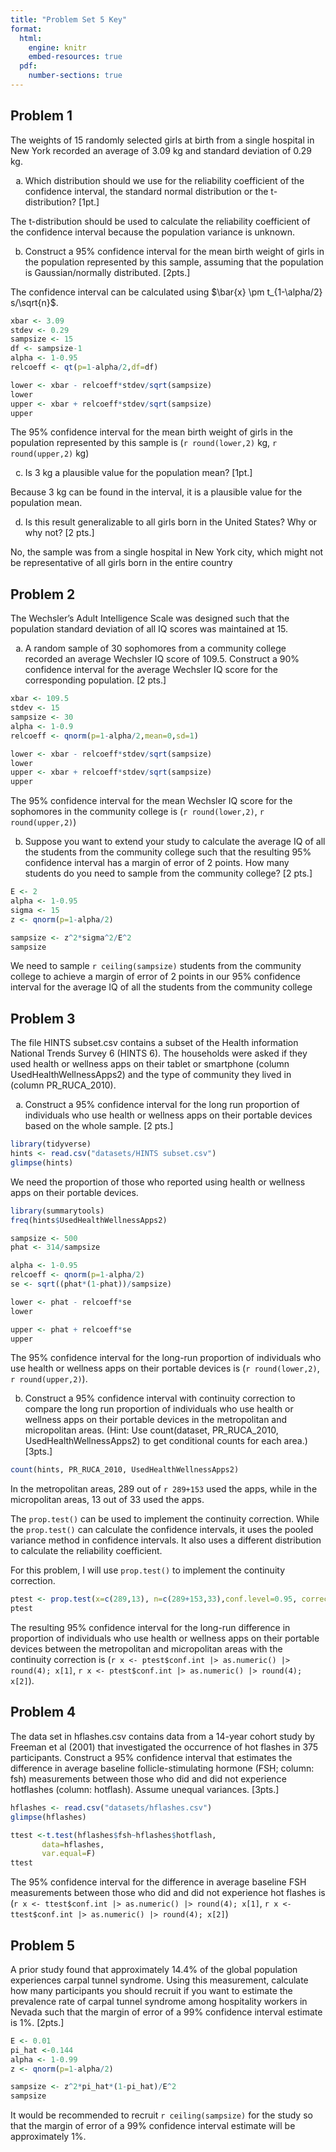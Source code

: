 ```yaml
---
title: "Problem Set 5 Key"
format: 
  html: 
    engine: knitr
    embed-resources: true
  pdf:
    number-sections: true
---
```


## Problem 1

The weights of 15 randomly selected girls at birth from a single hospital in New York recorded an average of 3.09 kg and standard deviation of 0.29 kg. 

a. Which distribution should we use for the reliability coefficient of the confidence interval, the standard normal distribution or the t-distribution? [1pt.]

::: callout-note
The t-distribution should be used to calculate the reliability coefficient of the confidence interval because the population variance is unknown.
:::

b.	Construct a 95% confidence interval for the mean birth weight of girls in the population represented by this sample, assuming that the population is Gaussian/normally distributed. [2pts.]

The confidence interval can be calculated using $\bar{x} \pm t_{1-\alpha/2} s/\sqrt{n}$.

```r
xbar <- 3.09
stdev <- 0.29
sampsize <- 15
df <- sampsize-1
alpha <- 1-0.95
relcoeff <- qt(p=1-alpha/2,df=df)

lower <- xbar - relcoeff*stdev/sqrt(sampsize)
lower
upper <- xbar + relcoeff*stdev/sqrt(sampsize)
upper
```

The 95% confidence interval for the mean birth weight of girls in the population represented by this sample is (`r round(lower,2)` kg, `r round(upper,2)` kg)


c.	Is 3 kg a plausible value for the population mean? [1pt.]

::: callout-note
Because 3 kg can be found in the interval, it is a plausible value for the population mean.
:::


d.	Is this result generalizable to all girls born in the United States? Why or why not? [2 pts.]

::: callout-note
No, the sample was from a single hospital in New York city, which might not be representative of all girls born in the entire country
:::

## Problem 2

The Wechsler’s Adult Intelligence Scale was designed such that the population standard deviation of all IQ scores was maintained at 15.

a.	A random sample of 30 sophomores from a community college recorded an average Wechsler IQ score of 109.5. Construct a 90% confidence interval for the average Wechsler IQ score for the corresponding population. [2 pts.]

```r
xbar <- 109.5
stdev <- 15
sampsize <- 30
alpha <- 1-0.9
relcoeff <- qnorm(p=1-alpha/2,mean=0,sd=1)

lower <- xbar - relcoeff*stdev/sqrt(sampsize)
lower
upper <- xbar + relcoeff*stdev/sqrt(sampsize)
upper
```

The 95% confidence interval for the mean Wechsler IQ score for the sophomores in the community college is (`r round(lower,2)`, `r round(upper,2)`)

b.	Suppose you want to extend your study to calculate the average IQ of all the students from the community college such that the resulting 95% confidence interval has a margin of error of 2 points. How many students do you need to sample from the community college? [2 pts.]


```r
E <- 2
alpha <- 1-0.95
sigma <- 15
z <- qnorm(p=1-alpha/2)

sampsize <- z^2*sigma^2/E^2
sampsize
```

We need to sample `r ceiling(sampsize)` students from the community college to achieve a margin of error of 2 points in our 95% confidence interval for the average IQ of all the students from the community college





## Problem 3

The file HINTS subset.csv contains a subset of the Health information National Trends Survey 6 (HINTS 6). The households were asked if they used health or wellness apps on their tablet or smartphone (column UsedHealthWellnessApps2) and the type of community they lived in (column PR_RUCA_2010).

a.	Construct a 95% confidence interval for the long run proportion of individuals who use health or wellness apps on their portable devices based on the whole sample. [2 pts.]

```r
library(tidyverse)
hints <- read.csv("datasets/HINTS subset.csv")
glimpse(hints)
```

We need the proportion of those who reported using health or wellness apps on their portable devices.

```r
library(summarytools)
freq(hints$UsedHealthWellnessApps2)
```

```r
sampsize <- 500
phat <- 314/sampsize

alpha <- 1-0.95
relcoeff <- qnorm(p=1-alpha/2)
se <- sqrt((phat*(1-phat))/sampsize)

lower <- phat - relcoeff*se
lower

upper <- phat + relcoeff*se
upper
```
The 95% confidence interval for the long-run proportion of individuals who use health or wellness apps on their portable devices is (`r round(lower,2)`, `r round(upper,2)`).


b.	Construct a 95% confidence interval with continuity correction to compare the long run proportion of individuals who use health or wellness apps on their portable devices in the metropolitan and micropolitan areas. (Hint: Use count(dataset, PR_RUCA_2010, UsedHealthWellnessApps2) to get conditional counts for each area.) [3pts.]

```r

count(hints, PR_RUCA_2010, UsedHealthWellnessApps2)
```

In the metropolitan areas, 289 out of `r 289+153` used the apps, while in the micropolitan areas, 13 out of 33 used the apps.

::: callout-warning
The `prop.test()` can be used to implement the continuity correction. While the `prop.test()` can calculate the confidence intervals, it uses the pooled variance method in confidence intervals. It also uses a different distribution to calculate the reliability coefficient.
:::

For this problem, I will use `prop.test()` to implement the continuity correction.

```r
ptest <- prop.test(x=c(289,13), n=c(289+153,33),conf.level=0.95, correct=TRUE)
ptest
```

The resulting 95% confidence interval for the long-run difference in proportion of individuals who use health or wellness apps on their portable devices between the metropolitan and micropolitan areas with the continuity correction is (`r x <- ptest$conf.int |> as.numeric() |> round(4); x[1]`, `r x <- ptest$conf.int |> as.numeric() |> round(4); x[2]`).

## Problem 4

The data set in hflashes.csv contains data from a 14-year cohort study by Freeman et al (2001) that investigated the occurrence of hot flashes in 375 participants. Construct a 95% confidence interval that estimates the difference in average baseline follicle-stimulating hormone (FSH; column: fsh) measurements between those who did and did not experience hotflashes (column: hotflash). Assume unequal variances. [3pts.]

```r
hflashes <- read.csv("datasets/hflashes.csv")
glimpse(hflashes)

ttest <-t.test(hflashes$fsh~hflashes$hotflash,
       data=hflashes,
       var.equal=F)
ttest
```

The 95% confidence interval for the difference in average baseline FSH measurements between those who did and did not experience hot flashes is (`r x <- ttest$conf.int |> as.numeric() |> round(4); x[1]`, `r x <- ttest$conf.int |> as.numeric() |> round(4); x[2]`)

## Problem 5


A prior study found that approximately 14.4% of the global population experiences carpal tunnel syndrome. Using this measurement, calculate how many participants you should recruit if you want to estimate the prevalence rate of carpal tunnel syndrome among hospitality workers in Nevada such that the margin of error of a 99% confidence interval estimate is 1%. [2pts.] 

```r
E <- 0.01
pi_hat <-0.144
alpha <- 1-0.99
z <- qnorm(p=1-alpha/2)

sampsize <- z^2*pi_hat*(1-pi_hat)/E^2
sampsize
```

It would be recommended to recruit `r ceiling(sampsize)` for the study so that the margin of error of a 99% confidence interval estimate will be approximately 1%.
